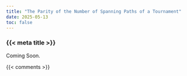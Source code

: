 ```yaml
---
title: "The Parity of the Number of Spanning Paths of a Tournament"
date: 2025-05-13
toc: false
---
```


### {{< meta title >}}

Coming Soon.



{{< comments >}}